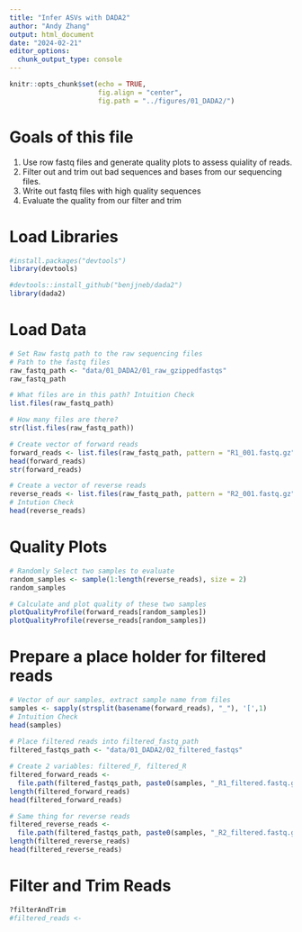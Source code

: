 ```yaml
---
title: "Infer ASVs with DADA2"
author: "Andy Zhang"
output: html_document
date: "2024-02-21"
editor_options: 
  chunk_output_type: console
---
```


```r
knitr::opts_chunk$set(echo = TRUE,
                      fig.align = "center",
                      fig.path = "../figures/01_DADA2/")
```

# Goals of this file

1.  Use row fastq files and generate quality plots to assess quiality of reads.
2.  Filter out and trim out bad sequences and bases from our sequencing files.
3.  Write out fastq files with high quality sequences
4.  Evaluate the quality from our filter and trim

# Load Libraries

```r
#install.packages("devtools")
library(devtools)

#devtools::install_github("benjjneb/dada2")
library(dada2)
```

# Load Data

```r
# Set Raw fastq path to the raw sequencing files
# Path to the fastq files
raw_fastq_path <- "data/01_DADA2/01_raw_gzippedfastqs"
raw_fastq_path

# What files are in this path? Intuition Check
list.files(raw_fastq_path)

# How many files are there?
str(list.files(raw_fastq_path))

# Create vector of forward reads
forward_reads <- list.files(raw_fastq_path, pattern = "R1_001.fastq.gz", full.names = TRUE)
head(forward_reads)
str(forward_reads)

# Create a vector of reverse reads
reverse_reads <- list.files(raw_fastq_path, pattern = "R2_001.fastq.gz", full.names = TRUE)
# Intution Check
head(reverse_reads)
```

# Quality Plots

```r
# Randomly Select two samples to evaluate
random_samples <- sample(1:length(reverse_reads), size = 2)
random_samples

# Calculate and plot quality of these two samples
plotQualityProfile(forward_reads[random_samples])
plotQualityProfile(reverse_reads[random_samples])

```

# Prepare a place holder for filtered reads

```r
# Vector of our samples, extract sample name from files
samples <- sapply(strsplit(basename(forward_reads), "_"), '[',1)
# Intuition Check
head(samples)
  
# Place filtered reads into filtered_fastq_path
filtered_fastqs_path <- "data/01_DADA2/02_filtered_fastqs"

# Create 2 variables: filtered_F, filtered_R
filtered_forward_reads <- 
  file.path(filtered_fastqs_path, paste0(samples, "_R1_filtered.fastq.gz"))
length(filtered_forward_reads)
head(filtered_forward_reads)

# Same thing for reverse reads
filtered_reverse_reads <- 
  file.path(filtered_fastqs_path, paste0(samples, "_R2_filtered.fastq.gz"))
length(filtered_reverse_reads)
head(filtered_reverse_reads)
```

# Filter and Trim Reads

```r
?filterAndTrim
#filtered_reads <- 

```
